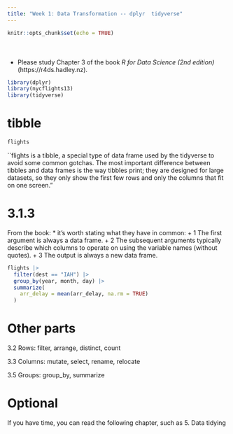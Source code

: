 ---
title: "Week 1: Data Transformation -- dplyr  tidyverse"
---

<div style="margin-bottom:50px;">

```{r setup, include=FALSE}
knitr::opts_chunk$set(echo = TRUE)
```

</div>





* Please study Chapter 3 of the book *R for Data Science (2nd edition)* (https://r4ds.hadley.nz). 

```{r, echo=TRUE, fig.width=6, fig.align="center", message = FALSE}
library(dplyr)
library(nycflights13)
library(tidyverse)
```



# tibble 
```{r, echo=TRUE, fig.width=8, fig.align="center", results = 'hold'}
flights
```


``flights is a tibble, a special type of data frame used by the tidyverse to avoid some common gotchas. The most important difference between tibbles and data frames is the way tibbles print; they are designed for large datasets, so they only show the first few rows and only the columns that fit on one screen."


# 3.1.3 

From the book: 
* it’s worth stating what they have in common:
  + 1  The first argument is always a data frame.
  + 2 The subsequent arguments typically describe which columns to operate on using the variable names (without quotes).
  + 3 The output is always a new data frame.

```{r, echo=TRUE, fig.width=8, fig.align="center", results = 'hold'}
flights |>
  filter(dest == "IAH") |> 
  group_by(year, month, day) |> 
  summarize(
    arr_delay = mean(arr_delay, na.rm = TRUE)
  )
```

# Other parts


3.2 Rows: filter, arrange, distinct, count

3.3 Columns: mutate, select, rename, relocate

3.5 Groups: group_by, summarize


# Optional

If you have time, you can read the following chapter, such as 5. Data tidying
